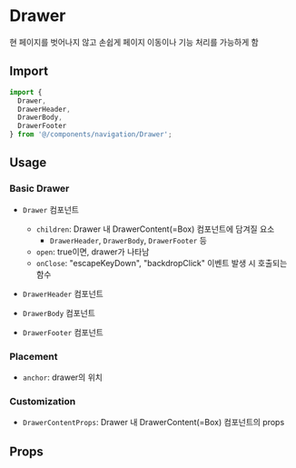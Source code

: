 
<Meta of={DrawerStories} />

# Drawer

현 페이지를 벗어나지 않고 손쉽게 페이지 이동이나 기능 처리를 가능하게 함

## Import

```js
import {
  Drawer,
  DrawerHeader,
  DrawerBody,
  DrawerFooter
} from '@/components/navigation/Drawer';
```

## Usage

### Basic Drawer

- `Drawer` 컴포넌트

  - `children`: Drawer 내 DrawerContent(=Box) 컴포넌트에 담겨질 요소
    - `DrawerHeader`, `DrawerBody`, `DrawerFooter` 등
  - `open`: true이면, drawer가 나타남
  - `onClose`: "escapeKeyDown", "backdropClick" 이벤트 발생 시 호출되는 함수

- `DrawerHeader` 컴포넌트

- `DrawerBody` 컴포넌트

- `DrawerFooter` 컴포넌트

<Canvas of={DrawerStories.BasicDrawer} />

### Placement

- `anchor`: drawer의 위치

<Canvas of={DrawerStories.Placement} />

### Customization

- `DrawerContentProps`: Drawer 내 DrawerContent(=Box) 컴포넌트의 props

<Canvas of={DrawerStories.Customization} />

## Props

<ArgTypes of={DrawerStories} sort="alpha" />

